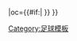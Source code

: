 {{fb team |t=-{zh-hans:西布罗姆维奇;zh-hk:西布朗;zh-tw:西布朗維奇}- |tan=西布罗姆维奇足球俱乐部|tc=ENG |abb={{#if:{{{abb|}}}|WBA{{0}}}}  |oc={{#if:{{{oc|}}}|{{{oc}}} }} }}<!-- --><noinclude>[[Category:足球模板]]
</noinclude>